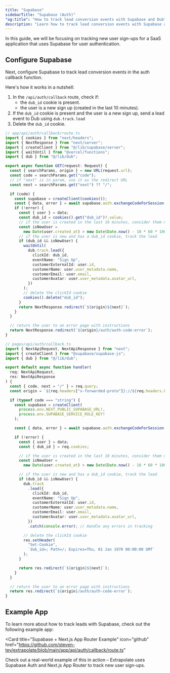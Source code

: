 ```yaml
---
title: "Supabase"
sidebarTitle: "Supabase (Auth)"
"og:title": "How to track lead conversion events with Supabase and Dub"
description: "Learn how to track lead conversion events with Supabase and Dub"
---
```



<LeadsIntro />

In this guide, we will be focusing on tracking new user sign-ups for a SaaS application that uses Supabase for user authentication.

<ConversionTrackingPrerequisites />

## Configure Supabase

Next, configure Supabase to track lead conversion events in the auth callback function.

Here's how it works in a nutshell:

1. In the `/api/auth/callback` route, check if:
   - the `dub_id` cookie is present.
   - the user is a new sign up (created in the last 10 minutes).
2. If the `dub_id` cookie is present and the user is a new sign up, send a lead event to Dub using `dub.track.lead`
3. Delete the `dub_id` cookie.

<CodeGroup>

```typescript Next.js App Router
// app/api/auth/callback/route.ts
import { cookies } from "next/headers";
import { NextResponse } from "next/server";
import { createClient } from "@/lib/supabase/server";
import { waitUntil } from "@vercel/functions";
import { dub } from "@/lib/dub";

export async function GET(request: Request) {
  const { searchParams, origin } = new URL(request.url);
  const code = searchParams.get("code");
  // if "next" is in param, use it as the redirect URL
  const next = searchParams.get("next") ?? "/";

  if (code) {
    const supabase = createClient(cookies());
    const { data, error } = await supabase.auth.exchangeCodeForSession(code);
    if (!error) {
      const { user } = data;
      const dub_id = cookies().get("dub_id")?.value;
      // if the user is created in the last 10 minutes, consider them new
      const isNewUser =
        new Date(user.created_at) > new Date(Date.now() - 10 * 60 * 1000);
      // if the user is new and has a dub_id cookie, track the lead
      if (dub_id && isNewUser) {
        waitUntil(
          dub.track.lead({
            clickId: dub_id,
            eventName: "Sign Up",
            customerExternalId: user.id,
            customerName: user.user_metadata.name,
            customerEmail: user.email,
            customerAvatar: user.user_metadata.avatar_url,
          })
        );
        // delete the clickId cookie
        cookies().delete("dub_id");
      }
      return NextResponse.redirect(`${origin}${next}`);
    }
  }

  // return the user to an error page with instructions
  return NextResponse.redirect(`${origin}/auth/auth-code-error`);
}
```

```typescript Next.js Pages Router
// pages/api/auth/callback.ts
import { NextApiRequest, NextApiResponse } from "next";
import { createClient } from "@supabase/supabase-js";
import { dub } from "@/lib/dub";

export default async function handler(
  req: NextApiRequest,
  res: NextApiResponse
) {
  const { code, next = "/" } = req.query;
  const origin = `${req.headers["x-forwarded-proto"]}://${req.headers.host}`;

  if (typeof code === "string") {
    const supabase = createClient(
      process.env.NEXT_PUBLIC_SUPABASE_URL!,
      process.env.SUPABASE_SERVICE_ROLE_KEY!
    );

    const { data, error } = await supabase.auth.exchangeCodeForSession(code);

    if (!error) {
      const { user } = data;
      const { dub_id } = req.cookies;

      // if the user is created in the last 10 minutes, consider them new
      const isNewUser =
        new Date(user.created_at) > new Date(Date.now() - 10 * 60 * 1000);

      // if the user is new and has a dub_id cookie, track the lead
      if (dub_id && isNewUser) {
        dub.track
          .lead({
            clickId: dub_id,
            eventName: "Sign Up",
            customerExternalId: user.id,
            customerName: user.user_metadata.name,
            customerEmail: user.email,
            customerAvatar: user.user_metadata.avatar_url,
          })
          .catch(console.error); // Handle any errors in tracking

        // delete the clickId cookie
        res.setHeader(
          "Set-Cookie",
          `dub_id=; Path=/; Expires=Thu, 01 Jan 1970 00:00:00 GMT`
        );
      }

      return res.redirect(`${origin}${next}`);
    }
  }

  // return the user to an error page with instructions
  return res.redirect(`${origin}/auth/auth-code-error`);
}
```

</CodeGroup>

<LeadsAttributes />

## Example App

To learn more about how to track leads with Supabase, check out the following example app:

<Card
  title="Supabase + Next.js App Router Example"
  icon="github"
  href="https://github.com/steven-tey/extrapolate/blob/main/app/api/auth/callback/route.ts"
>
  Check out a real-world example of this in action – Extrapolate uses Supabase
  Auth and Next.js App Router to track new user sign-ups.
</Card>

<LeadsOutro />
